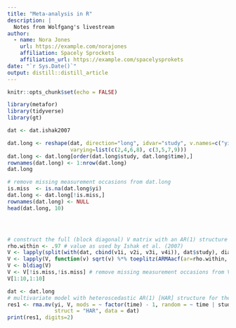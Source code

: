 ```yaml
---
title: "Meta-analysis in R"
description: |
  Notes from Wolfgang's livestream
author:
  - name: Nora Jones 
    url: https://example.com/norajones
    affiliation: Spacely Sprockets
    affiliation_url: https://example.com/spacelysprokets
date: "`r Sys.Date()`"
output: distill::distill_article
---
```


```r
knitr::opts_chunk$set(echo = FALSE)
```


```r
library(metafor)
library(tidyverse)
library(gt)

```

```r
dat <- dat.ishak2007

dat.long <- reshape(dat, direction="long", idvar="study", v.names=c("yi","vi"),
                    varying=list(c(2,4,6,8), c(3,5,7,9)))
dat.long <- dat.long[order(dat.long$study, dat.long$time),]
rownames(dat.long) <- 1:nrow(dat.long)
dat.long

# remove missing measurement occasions from dat.long
is.miss  <- is.na(dat.long$yi)
dat.long <- dat.long[!is.miss,]
rownames(dat.long) <- NULL
head(dat.long, 10)





```



```r

# construct the full (block diagonal) V matrix with an AR(1) structure
rho.within <- .97 # value as used by Ishak et al. (2007)
V <- lapply(split(with(dat, cbind(v1i, v2i, v3i, v4i)), dat$study), diag)
V <- lapply(V, function(v) sqrt(v) %*% toeplitz(ARMAacf(ar=rho.within, lag.max=3)) %*% sqrt(v))
V <- bldiag(V)
V <- V[!is.miss,!is.miss] # remove missing measurement occasions from V
V[1:10,1:10]

```


```r
dat <- dat.long
# multivariate model with heteroscedastic AR(1) [HAR] structure for the true effects
res1 <- rma.mv(yi, V, mods = ~ factor(time) - 1, random = ~ time | study,
               struct = "HAR", data = dat)
print(res1, digits=2)



```

